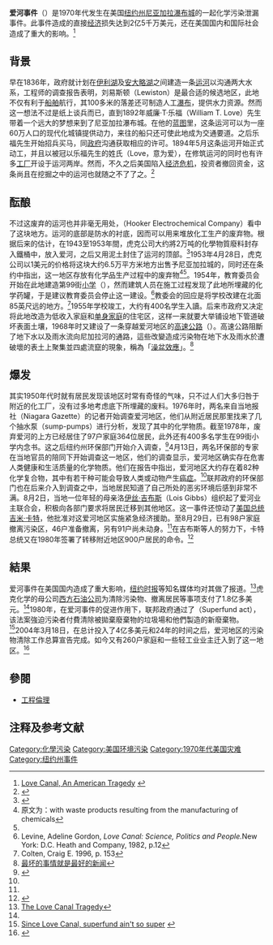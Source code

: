 '''爱河事件'''（{{lang-en|Love Canal Tragedy}}）是1970年代发生在美国[[纽约州|纽约州]][[尼亞加拉瀑布城_(紐約州)|尼亚加拉瀑布城]]的一起化学污染泄漏事件。此事件造成的直接[[经济|经济]]损失达到2亿5千万美元，还在美国国内和国际社会造成了重大的影响。<ref name=Tragedy>[http://civil.engr.siu.edu/301I_Ray/he_love.htm Love Canal, An American Tragedy] {{webarchive|url=https://web.archive.org/web/20100613042009/http://civil.engr.siu.edu/301I_Ray/he_love.htm |date=2010-06-13 }}</ref>

==背景==
早在1836年，政府就计划在[[伊利湖|伊利湖]]及[[安大略湖|安大略湖]]之间建造一条[[运河|运河]]以沟通两大水系，工程师的调查报告表明，刘易斯顿（Lewiston）是最合适的候选地区，此地不仅有利于[[船舶|船舶]]航行，其100多米的落差还可制造人工[[瀑布|瀑布]]，提供水力资源。然而这一想法不过是纸上谈兵而已，直到1892年威廉·T·乐福（William T. Love）先生带着一个远大的梦想来到了尼亚加拉瀑布城。在他的[[蓝图|蓝图]]里，这条运河可以为一座60万人口的现代化城镇提供动力，来往的船只还可使此地成为交通要道。之后乐福先生开始招兵买马，同[[政府|政府]]沟通获取相应的许可。1894年5月这条运河开始正式动工，并且以被冠以乐福先生的姓氏（Love，意为爱），在修筑运河的同时也有许多[[工厂|工厂]]开设于运河两岸。然而，不久之后美国陷入[[经济危机|经济危机]]，投资者撤回资金，这条尚且在挖掘之中的运河也就随之不了了之。<ref name=nys>{{Cite web |url=http://www.health.state.ny.us/environmental/investigations/love_canal/lctimbmb.htm |title=Love Canal - Public Health Time Bomb |accessdate=2010-06-15 |archive-date=2010-08-04 |archive-url=https://web.archive.org/web/20100804234511/http://www.health.state.ny.us/environmental/investigations/love_canal/lctimbmb.htm |dead-url=no }}</ref>

==酝酿==

不过这废弃的运河也并非毫无用处，{{tsl|en|Hooker Chemical Company|虎克电化学公司}}（Hooker Electrochemical Company）看中了这块地方。运河的底部是防水的衬底，因而可以用来堆放化工生产的废弃物。根据后来的估计，在1943至1953年間，虎克公司大约將2万吨的化學物質廢料封存入鐵桶中，放入爱河，之后又用泥土封住了运河的顶部。<ref>{{Cite web |url=http://www.geneseo.edu/history/love_canal_history |title=Love Canal—A Brief History |accessdate=2010-06-15 |archive-date=2010-06-15 |archive-url=https://web.archive.org/web/20100615072528/http://www.geneseo.edu/history/love_canal_history |dead-url=no }}</ref>1953年4月28日，虎克公司以1美元的价格将这块大约6.5万平方米地方出售予尼亚加拉城的{{tsl|en|Niagara Falls School Board|尼亚加拉瀑布城教育委员会|教育委员会}}，同时还在条约中指出，这一地区存放有化学品生产过程中的废弃物<ref>原文为：with waste products resulting from the manufacturing of chemicals</ref><ref name=Tragedy/>。1954年，教育委员会开始在此地建造第99街[[小学|小学]]（{{lang|en|99th Street School}}），然而建筑人员在施工过程发现了此地所埋藏的化学药罐，于是建议教育委员会停止这一建设。<ref>Levine, Adeline Gordon, ''Love Canal: Science, Politics and People.''New York: D.C. Heath and Company, 1982, p.12</ref>教委会的回应是将学校改建在北面85英尺远的地方。<ref>Colten, Craig E. 1996, p. 153</ref>1955年学校竣工，大约有400名学生入讀。后来市政府又决定将此地改造为低收入家庭和[[单身家庭|单身家庭]]的住宅区，这样一来就要大举铺设地下管道破坏表面土壤，1968年时又建设了一条穿越爱河地区的[[高速公路|高速公路]]（{{tsl|en|LaSalle Expressway}}）。高速公路阻斷了地下水以及雨水流向尼加拉河的通路，這些改變造成污染物在地下水及雨水於遭破壞的表土上聚集並四處流竄的現象，稱為「[[澡盆效應|澡盆效應]]」。<ref>[http://www.losemenu.com/Article/wgqy/200910/Article_1482.html 最坏的事情就是最好的新闻]{{dead link|date=2018年3月 |bot=InternetArchiveBot |fix-attempted=yes }}</ref>

==爆发==
其实1950年代时就有居民发现该地区时常有奇怪的气味，只不过人们大多归咎于附近的化工厂，没有过多地考虑底下所埋藏的废料。1976年时，两名来自当地报社{{tsl|en|Niagara Gazette|尼亚加拉公报}}（Niagara Gazette）的记者开始调查爱河地区，他们从附近居民那里找来了几个抽水泵（sump-pumps）进行分析，发现了其中的化学物质。截至1978年，废弃爱河的上方已经居住了97户家庭364位居民，此外还有400多名学生在99街小学内念书。这之后纽约州环保部门开始介入调查，<ref>{{Cite web |url=http://biology.kenyon.edu/slonc/bio3/2001projects/Superfundkdanis/historylovecanal.html |title=The History of Superfund: Love Canal |accessdate=2010-06-18 |archive-date=2010-06-01 |archive-url=https://web.archive.org/web/20100601190122/http://biology.kenyon.edu/slonc/bio3/2001projects/Superfundkdanis/historylovecanal.html |dead-url=no }}</ref>4月13日，两名环保部的专家在当地官员的陪同下开始调查这一地区，他们的调查显示，爱河地区确实存在危害人类健康和生活质量的化学物质。他们在报告中指出，爱河地区大约存在着82种化学复合物，其中有若干种可能会导致人类或动物产生[[癌症|癌症]]。<ref name=nys/>联邦政府的环保部门也在后来介入到调查之中，当地居民知道了自己所处的恶劣环境后感到非常不满。8月2日，当地一位年轻的母亲洛[[伊丝·吉布斯|伊丝·吉布斯]]（Lois Gibbs）组织起了爱河业主联合会，积极向各部门要求将居民迁移到其他地区。这一事件还惊动了[[美国总统|美国总统]][[吉米·卡特|吉米·卡特]]，他批准对这爱河地区实施紧急经济援助。至8月29日，已有98户家庭撤离污染区，46户准备撤离，另有91户尚未动身。<ref name=nys/>在吉布斯等人的努力下，卡特总统又在1980年签署了转移附近地区900户居民的命令。<ref>{{Cite web |url=http://www.heroism.org/class/1970/gibbs.html |title=Lois Gibbs |accessdate=2010-06-18 |archive-date=2007-10-06 |archive-url=https://web.archive.org/web/20071006195542/http://www.heroism.org/class/1970/gibbs.html |dead-url=no }}</ref>

==結果==
爱河事件在美国国内造成了重大影响，[[纽约时报|纽约时报]]等知名媒体均对其做了报道。<ref>[http://www.epa.gov/history/topics/lovecanal/01.htm The Love Canal Tragedy]{{webarchive|url=https://web.archive.org/web/20060426235830/http://www.epa.gov/history/topics/lovecanal/01.htm |date=2006-04-26 }}</ref>虎克化学的母公司[[西方石油公司|西方石油公司]]为清除污染物、撤离居民等事项支付了1.8亿多美元。<ref name=Tragedy/>1980年，在爱河事件的促进作用下，联邦政府通过了{{tsl|en|Superfund|超級基金法案}}（Superfund act），该法案強迫污染者付費清除被拋棄廢棄物的垃圾場和他們製造的新廢棄物。<ref>[http://www.cfact.org/a/150/Since-Love-Canal-superfund-aint-so-super Since Love Canal, superfund ain't so super ] {{webarchive|url=https://web.archive.org/web/20100611112234/http://www.cfact.org/a/150/Since-Love-Canal-superfund-aint-so-super |date=2010-06-11 }}</ref>2004年3月18日，在总计投入了4亿多美元和24年的时间之后，爱河地区的污染物清除工作总算宣告完成。如今又有260户家庭和一些轻工业业主迁入到了这一地区。<ref>{{Cite web |url=http://www.nytimes.com/2004/03/18/nyregion/love-canal-declared-clean-ending-toxic-horror.html |title=Love Canal Declared Clean, Ending Toxic Horror |accessdate=2010-06-18 |archive-date=2018-01-28 |archive-url=https://web.archive.org/web/20180128235856/http://www.nytimes.com/2004/03/18/nyregion/love-canal-declared-clean-ending-toxic-horror.html |dead-url=no }}</ref>

== 參閱 ==
* [[工程倫理|工程倫理]]
==注释及参考文献==
{{Reflist|2}}

{{Authority control}}
[[Category:化學污染|Category:化學污染]]
[[Category:美国环境污染|Category:美国环境污染]]
[[Category:1970年代美国灾难|Category:1970年代美国灾难]]
[[Category:纽约州事件|Category:纽约州事件]]
